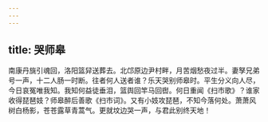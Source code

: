 ```yaml
---
---
---
```

title: 哭师皋
---



南康丹旐引魂回，洛阳篮舁送葬去。北邙原边尹村畔，月苦烟愁夜过半。妻孥兄弟号一声，十二人肠一时断。往者何人送者谁？乐天哭别师皋时。平生分义向人尽，今日哀冤唯我知。我知何益徒垂泪，篮舆回竿马回辔。何日重闻《扫市歌》？谁家收得琵琶妓？师皋醉后善歌《扫市词》。又有小妓攻琵琶，不知今落何处。萧萧风树白杨影，苍苍露草青蒿气。更就坟边哭一声，与君此别终天地！